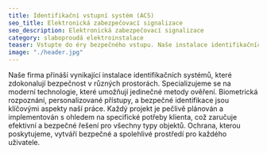 ```yaml
---
title: Identifikační vstupní systém (ACS)   
seo_title: Elektronická zabezpečovací signalizace 
seo_description: Elektronická zabezpečovací signalizace 
category: slaboproudá elektroinstalace
teaser: Vstupte do éry bezpečného vstupu. Naše instalace identifikačních systémů spojují inovace s bezpečností, poskytujíce ochranu vašemu prostoru.
image: "./header.jpg"
---
```

<p>
Naše firma přináší vynikající instalace identifikačních systémů, které zdokonalují bezpečnost v různých prostorách. Specializujeme se na moderní technologie, které umožňují jedinečné metody ověření. Biometrická rozpoznání, personalizované přístupy, a bezpečné identifikace jsou klíčovými aspekty naší práce. Každý projekt je pečlivě plánován a implementován s ohledem na specifické potřeby klienta, což zaručuje efektivní a bezpečné řešení pro všechny typy objektů. Ochrana, kterou poskytujeme, vytváří bezpečné a spolehlivé prostředí pro každého uživatele.
</p>
